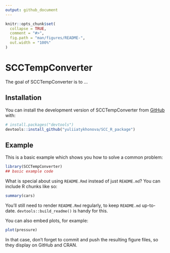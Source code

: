```yaml
---
output: github_document
---
```


<!-- README.md is generated from README.Rmd. Please edit that file -->

```r
knitr::opts_chunk$set(
  collapse = TRUE,
  comment = "#>",
  fig.path = "man/figures/README-",
  out.width = "100%"
)
```

# SCCTempConverter

<!-- badges: start -->
<!-- badges: end -->

The goal of SCCTempConverter is to ...

## Installation

You can install the development version of SCCTempConverter from [GitHub](https://github.com/) with:

``` r
# install.packages("devtools")
devtools::install_github("yuliiatykhonova/SCC_R_package")
```

## Example

This is a basic example which shows you how to solve a common problem:

```r
library(SCCTempConverter)
## basic example code
```

What is special about using `README.Rmd` instead of just `README.md`? You can include R chunks like so:

```r
summary(cars)
```

You'll still need to render `README.Rmd` regularly, to keep `README.md` up-to-date. `devtools::build_readme()` is handy for this.

You can also embed plots, for example:

```r
plot(pressure)
```

In that case, don't forget to commit and push the resulting figure files, so they display on GitHub and CRAN.
